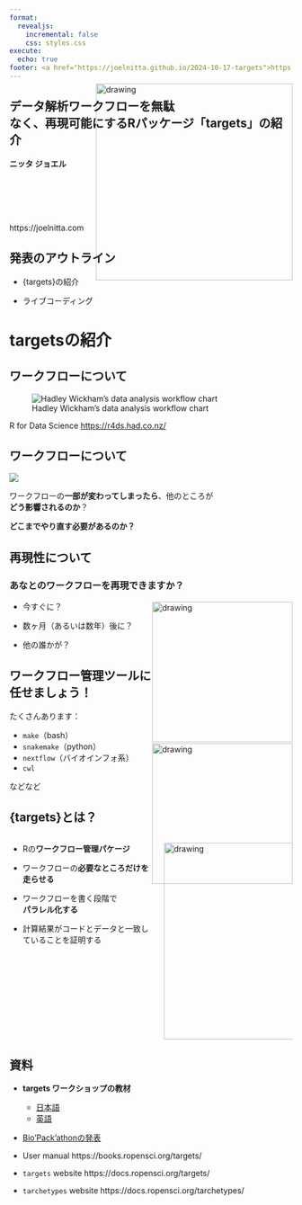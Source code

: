 ```yaml
---
format:
  revealjs:
    incremental: false
    css: styles.css
execute: 
  echo: true
footer: <a href="https://joelnitta.github.io/2024-10-17-targets">https://joelnitta.github.io/2024-10-17-targets</a>
---
```


## データ解析ワークフローを無駄<br>なく、再現可能にするRパッケージ「targets」の紹介

**ニッタ ジョエル**

<br><br><img src="https://docs.ropensci.org/targets/logo.svg" alt="drawing" height="350" style="float:right;margin:-200px 0px">

<br><br>https://joelnitta.com

## 発表のアウトライン

- {targets}の紹介

- ライブコーディング

# targetsの紹介

## ワークフローについて

![Hadley Wickham's data analysis workflow chart](images/workflow_1.png)

::: {.aside}
R for Data Science <https://r4ds.had.co.nz/>
:::

## ワークフローについて

![](images/workflow_2.png)

ワークフローの**一部が変わってしまったら**、他のところが<br>**どう影響されるのか**？

**どこまでやり直す必要があるのか？**

## 再現性について

### あなとのワークフローを再現できますか？

- 今すぐに？

- 数ヶ月（あるいは数年）後に？

- 他の誰かが？

<img src="https://1.bp.blogspot.com/-iG3QVEWl4dE/Wn1Vwtu1PwI/AAAAAAABKE8/8KR9vfXirfU5yXepByewkYZcrWqT-2EtQCLcBGAs/s800/computer_man3_cry.png" alt="drawing" height="250" style="float:right;margin:-100px 0px">

## ワークフロー管理ツールに任せましょう！

たくさんあります：

- `make`（bash）
- `snakemake`（python）
- `nextflow`（バイオインフォ系）
- `cwl`

などなど

<img src="https://1.bp.blogspot.com/-JbBUDpFhZDM/Wn1VzKJupgI/AAAAAAABKFU/b2iI_-WbyWM_8Bjc0aZ2JgToTD-Tu25kQCLcBGAs/s800/computer_woman4_laugh.png" alt="drawing" height="250" style="float:right;margin:-100px 0px">

## {targets}とは？

::: {.columns}
::: {.column}
- Rの**ワークフロー管理パケージ**

- ワークフローの**必要なところだけを走らせる**

- ワークフローを書く段階で<br>**パラレル化する**

- 計算結果がコードとデータと一致していることを証明する
:::
::: {.column}
<img src="https://docs.ropensci.org/targets/logo.svg" alt="drawing" height="350" style="float:right">
:::
::: 

## 資料

- **targets ワークショップの教材**
  - [日本語](https://swcarpentry-ja.github.io/targets-workshop)
  - [英語](https://carpentries-incubator.github.io/targets-workshop/)

- [Bio'Pack'athonの発表](https://togotv.dbcls.jp/20220331.html)

- User manual https://books.ropensci.org/targets/

- `targets` website https://docs.ropensci.org/targets/

- `tarchetypes` website https://docs.ropensci.org/tarchetypes/
